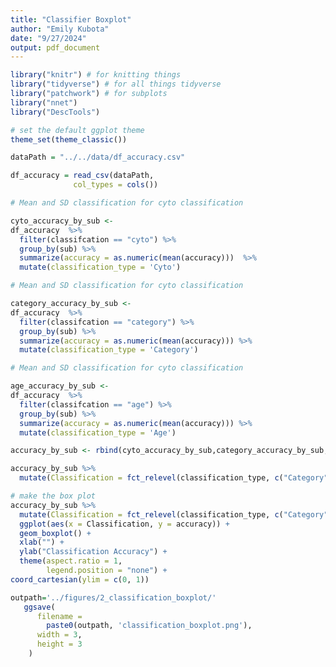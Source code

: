 ```yaml
---
title: "Classifier Boxplot"
author: "Emily Kubota"
date: "9/27/2024"
output: pdf_document
---
```


```r
library("knitr") # for knitting things
library("tidyverse") # for all things tidyverse
library("patchwork") # for subplots
library("nnet")
library("DescTools")

# set the default ggplot theme 
theme_set(theme_classic())

```

```r
dataPath = "../../data/df_accuracy.csv"

df_accuracy = read_csv(dataPath,
              col_types = cols())

```


```r
# Mean and SD classification for cyto classification

cyto_accuracy_by_sub <-
df_accuracy  %>% 
  filter(classifcation == "cyto") %>% 
  group_by(sub) %>% 
  summarize(accuracy = as.numeric(mean(accuracy)))  %>% 
  mutate(classification_type = 'Cyto')
```

```r
# Mean and SD classification for cyto classification

category_accuracy_by_sub <-
df_accuracy  %>% 
  filter(classifcation == "category") %>% 
  group_by(sub) %>% 
  summarize(accuracy = as.numeric(mean(accuracy))) %>% 
  mutate(classification_type = 'Category')
```

```r
# Mean and SD classification for cyto classification

age_accuracy_by_sub <-
df_accuracy  %>% 
  filter(classifcation == "age") %>% 
  group_by(sub) %>% 
  summarize(accuracy = as.numeric(mean(accuracy))) %>% 
  mutate(classification_type = 'Age')
```

```r
accuracy_by_sub <- rbind(cyto_accuracy_by_sub,category_accuracy_by_sub,age_accuracy_by_sub)

```


```r
accuracy_by_sub %>% 
  mutate(Classification = fct_relevel(classification_type, c("Category","Cyto","Age"))) 
```

```r
# make the box plot
accuracy_by_sub %>%
  mutate(Classification = fct_relevel(classification_type, c("Category", "Cyto", "Age"))) %>%
  ggplot(aes(x = Classification, y = accuracy)) +
  geom_boxplot() +
  xlab("") +
  ylab("Classification Accuracy") +
  theme(aspect.ratio = 1,
        legend.position = "none") +
coord_cartesian(ylim = c(0, 1))


```


```r
outpath='../figures/2_classification_boxplot/'
   ggsave(
      filename =
        paste0(outpath, 'classification_boxplot.png'),
      width = 3,
      height = 3
    )

```


